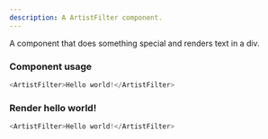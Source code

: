 ```yaml
---
description: A ArtistFilter component.
---
```



A component that does something special and renders text in a div.

### Component usage
```js
<ArtistFilter>Hello world!</ArtistFilter>
```

### Render hello world!

```js live
<ArtistFilter>Hello world!</ArtistFilter>
```
